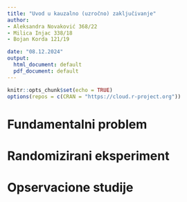 ```yaml
---
title: "Uvod u kauzalno (uzročno) zaključivanje"
author: 
- Aleksandra Novaković 368/22
- Milica Injac 338/18
- Bojan Korda 121/19

date: "08.12.2024"
output:
  html_document: default
  pdf_document: default
---
```


```r
knitr::opts_chunk$set(echo = TRUE)
options(repos = c(CRAN = "https://cloud.r-project.org"))
```

# Fundamentalni problem

# Randomizirani eksperiment

# Opservacione studije